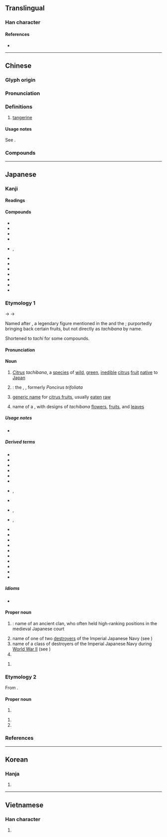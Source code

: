 {{also|桔}}
{{character info/new}}
==Translingual==

===Han character===
{{Han char|rn=75|rad=木|as=12|sn=16|four=47927|canj=DNHB|ids=⿰木矞}}

====References====
* {{Han ref|kx=0553.270|dkj=15551|dj=0942.100|hdz=21297.080|uh=6A58|ud=27224|bh=BEEF|bd=48879}}

----

==Chinese==
{{zh-forms|alt=桔}}

===Glyph origin===
{{Han etym}}

===Pronunciation===
{{zh-pron
|m=jú
|c=gwat1
|mn=qz,tw,xm:kiat/zz:kit
|mn_note=kiat/kit - vernacular (俗), 桔 is used in Taiwan
|mc=y
|oc=y
|ma=
|cat=n
}}

===Definitions===
{{zh-hanzi}}

# [[tangerine]]

====Usage notes====
See {{zh-l|*桔}}.

===Compounds===
{{zh-der|橘柑|橘紅|橘黃|橘絡|橘子|千頭橘奴|南橘北枳|懷橘|柑橘|橘井|橘化為枳|橘奴|橘河|橘皮|橘酒|橘頌|橘餅|福橘|蜜橘|越橘|金橘}}

----

==Japanese==

===Kanji===
{{ja-kanji|grade=|rs=木12}}

====Readings====
{{ja-readings
|goon=きち
|kanon=きつ
|kun=たちばな-
}}

====Compounds====
{{der-top|Compounds}}
* {{ja-r|橘%皮|き%がわ|pos=the [[peel]] of the ''tachibana'' fruit}}
* {{ja-r|橘家 神道|^きっけ ^しんとう}}
* {{ja-r|橘中 の 楽しみ|きっちゅう の たのしみ}}
* {{ja-r|温州%橘|^うんしゅう%-きつ|pos=alternative name for ''[[Citrus unshiu]]''}}
* {{ja-r|柑橘|かんきつ}}, {{ja-r|柑橘%類|かんきつ%-るい|pos=[[citrus fruit]]s as a whole}}
* {{ja-r|月%橘|ゲッ%キツ|orange jessamine|pos=''[[Murraya paniculata]]''}}
* {{ja-r|源平藤橘|^げんぺいとうきつ|pos=the four major clans in the {{w|Nara period}}: [[Minamoto]], [[Taira]], [[Fujiwara]] and [[Tachibana]]}}
* {{ja-r|香橘|こうきつ}}
* {{ja-r|四季%橘|シキ%-キツ|[[calamondin]]|pos={{taxlink|Citrus × microcarpa|species|ver=180209}}}}
* {{ja-r|臭橘|しゅうきつ|pos=alternative name for the trifoliate orange}}
* {{ja-r|盧%橘|ろ%きつ}}
* {{ja-r|金橘|キンカン}}
{{der-bottom}}

===Etymology 1===
<div style="float:right;">
{{wp|lang=ja|タチバナ}}
{{wp|Citrus tachibana}}
</div>
{{ja-kanjitab|たちばな|yomi=k}}

{{IPAchar|/tadibana/}} → {{IPAchar|/tatibana/}} → {{IPAchar|/tat͡ɕibana/}}

Named after {{m|ja|田道間守|tr=Tajimamori||{{w|Tajimamori}}}}, a legendary figure mentioned in the ''{{w|Kojiki}}'' and the ''{{w|Nihon Shoki}}''; purportedly bringing back certain fruits, but not directly as ''tachibana'' by name.

Shortened to ''tachi'' for some compounds.

====Pronunciation====
{{ja-pron|y=k|たちばな|acc=2|acc_ref=DJR}}

====Noun====
{{ja-noun|たちばな|タチバナ}}

# ''[[Citrus]] tachibana'', a [[species]] of [[wild]], [[green]], [[inedible]] [[citrus]] [[fruit]] [[native]] to [[Japan]]
#: {{synonyms|ja|大和橘|tr=Yamato tachibana}}
#: {{hypernyms|ja|蜜柑|tr=mikan}}
# {{synonym of|lang=ja|唐橘|tr=kara-tachibana}}: the {{w|trifoliate orange}}, {{taxlink|Citrus trifoliata|species|ver=180209}}, formerly ''Poncirus trifoliata''
# {{lb|ja|historical|sort=たちはな}} [[generic name]] for [[citrus fruit]]s, usually [[eat]]en [[raw]]
# name of a {{m|ja|家紋|tr=kamon||family [[crest]]}}, with designs of ''tachibana'' [[flower]]s, [[fruit]]s, and [[leaf|leaves]]

=====Usage notes=====
* {{U:ja:biology|タチバナ}}

=====Derived terms=====
{{der-top}}
* {{ja-r|橘 を|たちばな を|pos=pillow word}}
* {{ja-r|橘 神道|^たちばな ^しんとう}}
* {{ja-r|橘%寺|^たちばな%-でら}}
* {{ja-r|橘%鳥|たちばな%-どり|lesser cuckoo}}
* {{ja-r|橘%擬|タチバナ%モドキ|pos={{taxlink|Pyracantha angustifolia|species|ver=180209}}}}
* {{ja-r|橘%屋|^たちばな%-や}}
* {{ja-r|橘%焼|たちばな%-やき|rom=-}}, {{ja-r|橘%焼き|たちばな%-やき}}
* {{ja-r|橘%湾|^たちばな%-わん}}
* {{ja-r|右近 の 橘|^うこん の ^たちばな}}, {{ja-r|御%階 の 橘|^み%はし の ^たちばな}}
* {{ja-r|弟橘%媛|^おとたちばな%-ひめ}}, {{ja-r|橘%媛|^たちばな%ひめ}}
* {{ja-r|枸橘|カラタチ|{{w|trifoliate orange}}|pos={{taxlink|Citrus trifoliata|species|ver=180209}}}}
* {{ja-r|唐%橘|カラ%-タチバナ}}
* {{ja-r|草%橘|クサ%-タチバナ}}
* {{ja-r|御%前 橘|^ゴ%ゼン タチバナ}}
* {{ja-r|酢%橘|ス%ダチ|{{w|sudachi}}|pos=''Citrus sudachi''}}
* {{ja-r|大明%橘|^タイミン%-タチバナ|{{taxlink|Myrsine neriifolia|species|ver=180209}}}}
* {{ja-r|花%橘|はな%-たちばな}}
* {{ja-r|姫%橘|ひめ%-たちばな}}
* {{ja-r|山%橘|やま%-たちばな}}
* {{ja-r|大和 橘|^やまと たちばな}}
{{der-bottom}}

=====Idioms=====
* {{ja-r|江南 の 橘 江北 の 枳 と なる|^こうなん の たちばな ^こうほく の からたち と なる}}

====Proper noun====
<div style="float:right;">
{{wp|lang=ja|橘氏}}
{{wp|Tachibana clan (kuge)}}
</div>
{{ja-pos|proper|たちばな}}

# {{short for|lang=ja|橘氏|tr=Tachibana uji|nodot=1}}: name of an ancient clan, who often held high-ranking positions in the medieval Japanese court
# name of one of two [[destroyer]]s of the Imperial Japanese Navy (see {{pedialite|Japanese destroyer Tachibana}})
# name of a class of destroyers of the Imperial Japanese Navy during [[World War II]] (see {{pedialite|Matsu-class destroyer}})
# {{surname|lang=ja|sort=たちはな}}

{{ja-pos|proper|たち}}

# {{surname|lang=ja|sort=たち}}

===Etymology 2===
From {{der|ja|ltc|sort=きち|-}} {{ltc-l|橘}}.

====Proper noun====
{{ja-pos|proper|きち}}

# {{surname|lang=ja|A=a|sort=きち}}

{{ja-pos|proper|きつ}}

# {{given name|female|lang=ja|A=a|sort=きつ}}
# {{surname|lang=ja|A=a|sort=きつ}}

===References===
<references/>

{{topics|ja|Citrus subfamily plants|Japan|sort=たちばな}}

----

==Korean==

===Hanja===
{{ko-hanja|hangeul=귤|eumhun=|rv=gyul|mr=kyul|y=kyul}}

# {{defn|lang=ko|sort=木12}}

----

==Vietnamese==

===Han character===
{{vi-hantu|[[quất]], [[quít]], [[quầng]], [[quắt]]|rs=木12}}

# {{defn|lang=vi|sort=木12}}